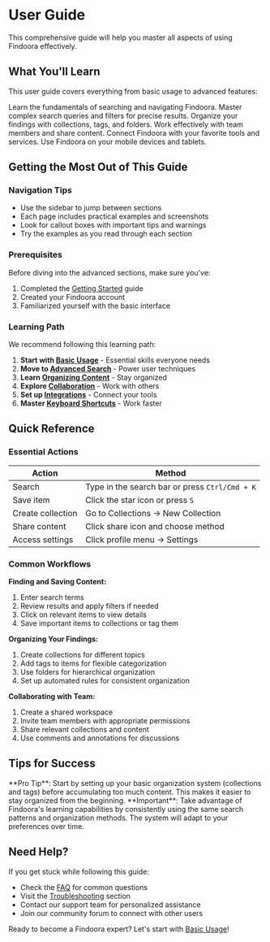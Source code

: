 # User Guide

This comprehensive guide will help you master all aspects of using Findoora effectively.

## What You'll Learn

This user guide covers everything from basic usage to advanced features:


<Cards>
  <Card icon="🎯" title="Basic Usage" href="/user-guide/basic-usage">
    Learn the fundamentals of searching and navigating Findoora.
  </Card>
  <Card icon="🔍" title="Advanced Search" href="/user-guide/advanced-search">
    Master complex search queries and filters for precise results.
  </Card>
  <Card icon="📁" title="Organizing Content" href="/user-guide/organizing-content">
    Organize your findings with collections, tags, and folders.
  </Card>
  <Card icon="👥" title="Collaboration" href="/user-guide/collaboration">
    Work effectively with team members and share content.
  </Card>
  <Card icon="🔗" title="Integrations" href="/user-guide/integrations">
    Connect Findoora with your favorite tools and services.
  </Card>
  <Card icon="📱" title="Mobile App" href="/user-guide/mobile-app">
    Use Findoora on your mobile devices and tablets.
  </Card>
</Cards>

## Getting the Most Out of This Guide

### Navigation Tips

- Use the sidebar to jump between sections
- Each page includes practical examples and screenshots
- Look for callout boxes with important tips and warnings
- Try the examples as you read through each section

### Prerequisites

Before diving into the advanced sections, make sure you've:

1. Completed the [Getting Started](/getting-started) guide
2. Created your Findoora account
3. Familiarized yourself with the basic interface

### Learning Path

We recommend following this learning path:

1. **Start with [Basic Usage](/user-guide/basic-usage)** - Essential skills everyone needs
2. **Move to [Advanced Search](/user-guide/advanced-search)** - Power user techniques
3. **Learn [Organizing Content](/user-guide/organizing-content)** - Stay organized
4. **Explore [Collaboration](/user-guide/collaboration)** - Work with others
5. **Set up [Integrations](/user-guide/integrations)** - Connect your tools
6. **Master [Keyboard Shortcuts](/user-guide/keyboard-shortcuts)** - Work faster

## Quick Reference

### Essential Actions

| Action | Method |
|--------|---------|
| Search | Type in the search bar or press `Ctrl/Cmd + K` |
| Save item | Click the star icon or press `S` |
| Create collection | Go to Collections → New Collection |
| Share content | Click share icon and choose method |
| Access settings | Click profile menu → Settings |

### Common Workflows

**Finding and Saving Content:**
1. Enter search terms
2. Review results and apply filters if needed
3. Click on relevant items to view details
4. Save important items to collections or tag them

**Organizing Your Findings:**
1. Create collections for different topics
2. Add tags to items for flexible categorization
3. Use folders for hierarchical organization
4. Set up automated rules for consistent organization

**Collaborating with Team:**
1. Create a shared workspace
2. Invite team members with appropriate permissions
3. Share relevant collections and content
4. Use comments and annotations for discussions

## Tips for Success


<Callout type="info" emoji="💡">
**Pro Tip**: Start by setting up your basic organization system (collections and tags) before accumulating too much content. This makes it easier to stay organized from the beginning.
</Callout>

<Callout type="warning" emoji="⚠️">
**Important**: Take advantage of Findoora's learning capabilities by consistently using the same search patterns and organization methods. The system will adapt to your preferences over time.
</Callout>

## Need Help?

If you get stuck while following this guide:

- Check the [FAQ](/faq) for common questions
- Visit the [Troubleshooting](/troubleshooting) section
- Contact our support team for personalized assistance
- Join our community forum to connect with other users

Ready to become a Findoora expert? Let's start with [Basic Usage](/user-guide/basic-usage)!

